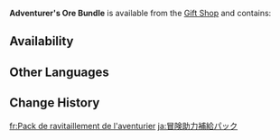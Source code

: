 {{Item Infobox
|id           = 115019
|type         = Bundles
|quality      = 3
|description  = Some supplies that are only handed out during a boom period. Is this the Guild getting rid of contraband stores, you ask? No, no. Of course not.
|source1      = [[Gift Shop]] for a limited time
}}
'''Adventurer's Ore Bundle''' is available from the [[Gift Shop]] and contains:
{{Card|Mystic Enhancement Ore|25|stars=1}}{{Card|Mora|30,000|stars=1}}

==Availability==
{{Gift Shop History}}

==Other Languages==
{{Other Languages
|en      = Adventurer's Supply Bundle
|zhs     = 冒险助力补给包
|zhs_rm  = Màoxiǎn Zhùlì Bǔjǐ Bāo
|zht     = 冒險助力補給包
|zht_rm  = Màoxiǎn Zhùlì Bǔjǐ Bāo
|zh_tl   = Adventure Assistance Provisions Bundle
|ja      = 冒険助力補給パック
|ja_rm   = Bouken Joryoku Hokyuu Pakku
|ja_tl   = Adventure Assistance Supply Pack
|ko      = 모험 조력 보급 패키지
|ko_tl   = Adventure Support Supply Package
|es      = Paquete de apoyo al aventurero
|es_tl   = Adventurer's Support Package
|fr      = Pack de ravitaillement de l'aventurier
|fr_tl   = Adventurer's Supply Pack
|ru      = Набор припасов приключенца
|ru_tl   = Adventurer's Supply Bundle
|th      = แพ็กช่วยเหลือการผจญภัย
|th_rm   = 
|th_tl   = 
|vi      = Túi Tiếp Tế Hỗ Trợ Mạo Hiểm
|vi_tl   = 
|de      = Beistandshilfsgüterpaket
|de_tl   = Aid Supply Support Pack
|id      = Adventurer's Supply Bundle
|pt      = Pacote de Suprimentos do Aventureiro
|pt_tl   = 
|tr      = Maceracının Tedarik Paketi
|tr_tl   = Adventurer's Supply Pack
|it      = Bundle di rifornimenti dell'avventuriere
|it_tl   = 
}}

==Change History==
{{Change History|1.1}}

[[fr:Pack de ravitaillement de l'aventurier]]
[[ja:冒険助力補給パック]]